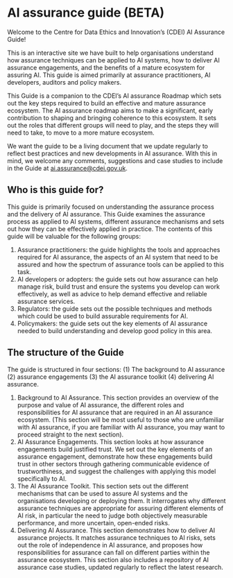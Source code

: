 
<CookieBanner />

# AI assurance guide (BETA)

Welcome to the Centre for Data Ethics and Innovation’s (CDEI) AI Assurance Guide!

This is an interactive site we have built to help organisations understand how assurance techniques can be applied to AI systems, how to deliver AI assurance engagements, and the benefits of a mature ecosystem for assuring AI. This guide is aimed primarily at assurance practitioners, AI developers, auditors and policy makers.

This Guide is a companion to the CDEI’s <OutboundLink href="https://www.gov.uk/government/publications/the-roadmap-to-an-effective-ai-assurance-ecosystem">AI assurance Roadmap</OutboundLink> which sets out the key steps required to build an effective and mature assurance ecosystem. The AI assurance roadmap aims to make a significant, early contribution to shaping and bringing coherence to this ecosystem. It sets out the roles that different groups will need to play, and the steps they will need to take, to move to a more mature ecosystem.

We want the guide to be a living document that we update regularly to reflect best practices and new developments in AI assurance. With this in mind, we welcome any comments, suggestions and case studies to include in the Guide at ai.assurance@cdei.gov.uk. 

## Who is this guide for?

This guide is primarily focused on understanding the assurance process and the delivery of AI assurance. This Guide examines the assurance process as applied to AI systems, different assurance mechanisms and sets out how they can be effectively applied in practice. The contents of this guide will be valuable for the following groups:

1. Assurance practitioners: the guide highlights the tools and approaches required for AI assurance, the aspects of an AI system that need to be assured and how the spectrum of assurance tools can be applied to this task.
2. AI developers or adopters: the guide sets out how assurance can help manage risk, build trust and ensure the systems you develop can work effectively, as well as advice to help demand effective and reliable assurance services.
3. Regulators: the guide sets out the possible techniques and methods which could be used to build assurable requirements for AI.
4. Policymakers: the guide sets out the key elements of AI assurance needed to build understanding and develop good policy in this area.

## The structure of the Guide

The guide is structured in four sections: (1) The background to AI assurance (2) assurance engagements (3) the AI assurance toolkit (4) delivering AI assurance.

1. Background to AI Assurance. This section provides an overview of the purpose and value of AI assurance, the different roles and responsibilities for AI assurance that are required in an AI assurance ecosystem. (This section will be most useful to those who are unfamiliar with AI assurance, if you are familiar with AI assurance, you may want to proceed straight to the next section).
2. AI Assurance Engagements. This section looks at how assurance engagements build justified trust. We set out the key elements of an assurance engagement, demonstrate how these engagements build trust in other sectors through gathering communicable evidence of trustworthiness, and suggest the challenges with applying this model specifically to AI.
3. The AI Assurance Toolkit. This section sets out the different mechanisms that can be used to assure AI systems and the organisations developing or deploying them. It interrogates why different assurance techniques are appropriate for assuring different elements of AI risk, in particular the need to judge both objectively measurable performance, and more uncertain, open-ended risks.
4. Delivering AI Assurance. This section demonstrates how to deliver AI assurance projects. It matches assurance techniques to AI risks, sets out the role of independence in AI assurance, and proposes how responsibilities for assurance can fall on different parties within the assurance ecosystem. This section also includes a repository of AI assurance case studies, updated regularly to reflect the latest research.

<License />
